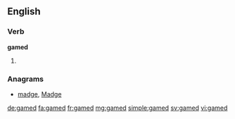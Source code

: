 ==English==

===Verb===
'''gamed'''

# {{past of|game}}

===Anagrams===
* [[madge#English|madge]], [[Madge#English|Madge]]

[[de:gamed]]
[[fa:gamed]]
[[fr:gamed]]
[[mg:gamed]]
[[simple:gamed]]
[[sv:gamed]]
[[vi:gamed]]